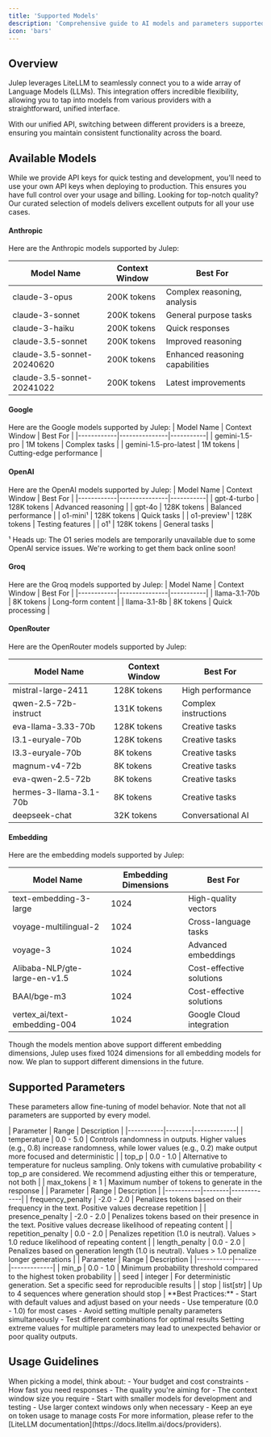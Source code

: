 ```yaml
---
title: 'Supported Models'
description: 'Comprehensive guide to AI models and parameters supported by Julep'
icon: 'bars'
---
```


## Overview

Julep leverages LiteLLM to seamlessly connect you to a wide array of Language Models (LLMs). This integration offers incredible flexibility, allowing you to tap into models from various providers with a straightforward, unified interface.

<Info>
With our unified API, switching between different providers is a breeze, ensuring you maintain consistent functionality across the board.
</Info>

## Available Models

<Info>
While we provide API keys for quick testing and development, you'll need to use your own API keys when deploying to production. This ensures you have full control over your usage and billing.
</Info>

<Tip>
Looking for top-notch quality? Our curated selection of models delivers excellent outputs for all your use cases.
</Tip>

#### Anthropic

Here are the Anthropic models supported by Julep:

| Model Name | Context Window | Best For |
|------------|---------------|-----------|
| claude-3-opus | 200K tokens | Complex reasoning, analysis |
| claude-3-sonnet | 200K tokens | General purpose tasks |
| claude-3-haiku | 200K tokens | Quick responses |
| claude-3.5-sonnet | 200K tokens | Improved reasoning |
| claude-3.5-sonnet-20240620 | 200K tokens | Enhanced reasoning capabilities |
| claude-3.5-sonnet-20241022 | 200K tokens | Latest improvements |

#### Google

Here are the Google models supported by Julep:
| Model Name | Context Window | Best For |
|------------|---------------|-----------|
| gemini-1.5-pro | 1M tokens | Complex tasks |
| gemini-1.5-pro-latest | 1M tokens | Cutting-edge performance |

#### OpenAI

Here are the OpenAI models supported by Julep:
| Model Name | Context Window | Best For |
|------------|---------------|-----------|
| gpt-4-turbo | 128K tokens | Advanced reasoning |
| gpt-4o | 128K tokens | Balanced performance |
| o1-mini¹ | 128K tokens | Quick tasks |
| o1-preview¹ | 128K tokens | Testing features |
| o1¹ | 128K tokens | General tasks |

<Warning>
¹ Heads up: The O1 series models are temporarily unavailable due to some OpenAI service issues. We're working to get them back online soon!
</Warning>

#### Groq

Here are the Groq models supported by Julep:
| Model Name | Context Window | Best For |
|------------|---------------|-----------|
| llama-3.1-70b | 8K tokens | Long-form content |
| llama-3.1-8b | 8K tokens | Quick processing |

#### OpenRouter

Here are the OpenRouter models supported by Julep:

| Model Name | Context Window | Best For |
|------------|---------------|-----------|
| mistral-large-2411 | 128K tokens | High performance |
| qwen-2.5-72b-instruct | 131K tokens | Complex instructions |
| eva-llama-3.33-70b | 128K tokens | Creative tasks |
| l3.1-euryale-70b | 128K tokens | Creative tasks |
| l3.3-euryale-70b | 8K tokens | Creative tasks |
| magnum-v4-72b | 8K tokens | Creative tasks |
| eva-qwen-2.5-72b | 8K tokens | Creative tasks |
| hermes-3-llama-3.1-70b | 8K tokens | Creative tasks |
| deepseek-chat | 32K tokens | Conversational AI |

#### Embedding

Here are the embedding models supported by Julep:

| Model Name | Embedding Dimensions | Best For |
|------------|---------------|-----------|
| text-embedding-3-large | 1024 | High-quality vectors |
| voyage-multilingual-2 | 1024 | Cross-language tasks |
| voyage-3 | 1024 | Advanced embeddings |
| Alibaba-NLP/gte-large-en-v1.5 | 1024 | Cost-effective solutions |
| BAAI/bge-m3 | 1024 | Cost-effective solutions |
| vertex_ai/text-embedding-004 | 1024 | Google Cloud integration |

<Info>
Though the models mention above support different embedding dimensions, Julep uses  fixed 1024 dimensions for all embedding models for now. We plan to support different dimensions in the future.
</Info>

## Supported Parameters

These parameters allow fine-tuning of model behavior. Note that not all parameters are supported by every model.

<AccordionGroup>
  <Accordion title="Core Parameters" icon="sliders">
    | Parameter | Range | Description |
    |-----------|--------|-------------|
    | temperature | 0.0 - 5.0 | Controls randomness in outputs. Higher values (e.g., 0.8) increase randomness, while lower values (e.g., 0.2) make output more focused and deterministic |
    | top_p | 0.0 - 1.0 | Alternative to temperature for nucleus sampling. Only tokens with cumulative probability < top_p are considered. We recommend adjusting either this or temperature, not both |
    | max_tokens | ≥ 1 | Maximum number of tokens to generate in the response |
  </Accordion>

  <Accordion title="Penalty Parameters" icon="gauge">
    | Parameter | Range | Description |
    |-----------|--------|-------------|
    | frequency_penalty | -2.0 - 2.0 | Penalizes tokens based on their frequency in the text. Positive values decrease repetition |
    | presence_penalty | -2.0 - 2.0 | Penalizes tokens based on their presence in the text. Positive values decrease likelihood of repeating content |
    | repetition_penalty | 0.0 - 2.0 | Penalizes repetition (1.0 is neutral). Values > 1.0 reduce likelihood of repeating content |
    | length_penalty | 0.0 - 2.0 | Penalizes based on generation length (1.0 is neutral). Values > 1.0 penalize longer generations |
  </Accordion>

  <Accordion title="Advanced Controls" icon="gear">
    | Parameter | Range | Description |
    |-----------|--------|-------------|
    | min_p | 0.0 - 1.0 | Minimum probability threshold compared to the highest token probability |
    | seed | integer | For deterministic generation. Set a specific seed for reproducible results |
    | stop | list[str] | Up to 4 sequences where generation should stop |
  </Accordion>

</AccordionGroup>

<Note>
  **Best Practices:**
  - Start with default values and adjust based on your needs
  - Use temperature (0.0 - 1.0) for most cases
  - Avoid setting multiple penalty parameters simultaneously
  - Test different combinations for optimal results
</Note>

<Warning>
  Setting extreme values for multiple parameters may lead to unexpected behavior or poor quality outputs.
</Warning>

## Usage Guidelines

<AccordionGroup>
  <Accordion title="Model Selection Guidelines" icon="magnifying-glass">
    <Note>
    When picking a model, think about:
    - Your budget and cost constraints
    - How fast you need responses
    - The quality you're aiming for
    - The context window size you require
    </Note>
  </Accordion>

  <Accordion title="Best Practices" icon="lightbulb">
    - Start with smaller models for development and testing
    - Use larger context windows only when necessary
    - Keep an eye on token usage to manage costs
  </Accordion>
</AccordionGroup>
  
<Tip>
  For more information, please refer to the [LiteLLM documentation](https://docs.litellm.ai/docs/providers).
</Tip>